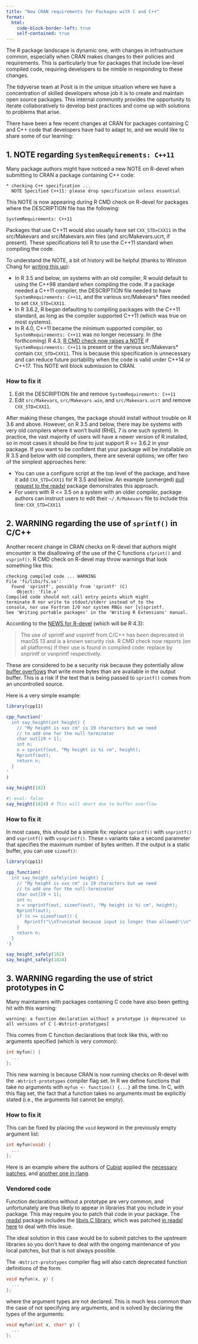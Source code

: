 ```yaml
---
title: "New CRAN requirements for Packages with C and C++"
format: 
  html:
    code-block-border-left: true
    self-contained: true
---
```


The R package landscape is dynamic one, with changes in infrastructure common, especially when CRAN makes changes to their policies and requirements. This is particularly true for packages that include low-level compiled code, requiring developers to be nimble in responding to these changes.

The tidyverse team at Posit is in the unique situation where we have a concentration of skilled developers whose job it is to create and maintain open source packages. This internal community provides the opportunity to iterate collaboratively to develop best practices and come up with solutions to problems that arise.

There have been a few recent changes at CRAN for packages containing C and C++ code that developers have had to adapt to, and we would like to share some of our learning:

## 1. NOTE regarding `SystemRequirements: C++11`

Many package authors might have noticed a new NOTE on R-devel when submitting to CRAN a package containing C++ code:

```
* checking C++ specification ...
  NOTE Specified C++11: please drop specification unless essential
```

This NOTE is now appearing during R CMD check on R-devel for packages where the DESCRIPTION file has the following:

```
SystemRequirements: C++11 
```

Packages that use C++11 would also usually have set `CXX_STD=CXX11` in the src/Makevars and src/Makevars.win files (and src/Makevars.ucrt, if present). These specifications tell R to use the C++11 standard when compiling the code.

To understand the NOTE, a bit of history will be helpful (thanks to Winston Chang for [writing this up](https://gist.github.com/wch/849ca79c9416795d99c48cc06a44ca1e)):

-   In R 3.5 and below, on systems with an old compiler, R would default to using the C++98 standard when compiling the code. If a package needed a C++11 compiler, the DESCRIPTION file needed to have `SystemRequirements: C++11`, and the various src/Makevars\* files needed to set `CXX_STD=CXX11`.
-   In R 3.6.2, R began defaulting to compiling packages with the C++11 standard, as long as the compiler supported C++11 (which was true on most systems).
-   In R 4.0, C++11 became the minimum supported compiler, so `SystemRequirements: C++11` was no longer necessary. In (the forthcoming) R 4.3, [R CMD check now raises a NOTE](https://developer.r-project.org/blosxom.cgi/R-devel/NEWS/2023/01/31) if `SystemRequirements: C++11` is present or the various src/Makevars\* contain `CXX_STD=CXX11`. This is because this specification is unnecessary and can reduce future portability when the code is valid under C++14 or C++17. This NOTE will block submission to CRAN.

### How to fix it

1.  Edit the DESCRIPTION file and remove `SystemRequirements: C++11`
2.  Edit `src/Makevars`, `src/Makevars.win`, and `src/Makevars.ucrt` and remove `CXX_STD=CXX11`.

After making these changes, the package should install without trouble on R 3.6 and above. However, on R 3.5 and below, there may be systems with very old compilers where it won't build (RHEL 7 is one such system). In practice, the vast majority of users will have a newer version of R installed, so in most cases it should be fine to just support R \>= 3.6.2 in your package. If you want to be confident that your package will be installable on R 3.5 and below with old compilers, there are several options; we offer two of the simplest approaches here:

-   You can use a configure script at the top level of the package, and have it add `CXX_STD=CXX11` for R 3.5 and below. An example (unmerged) [pull request to the readxl](https://github.com/tidyverse/readxl/pull/722/files) package demonstrates this approach.
-   For users with R \<= 3.5 on a system with an older compiler, package authors can instruct users to edit their `~/.R/Makevars` file to include this line: `CXX_STD=CXX11`

```{=html}
<!-- 
other potentially helpful ref: 
https://cran.r-project.org/doc/manuals/r-devel/R-exts.html#Using-C_002b_002b-code 
-->
```
## 2. WARNING regarding the use of `sprintf()` in C/C++

Another recent change in CRAN checks on R-devel that authors might encounter is the disallowing of the use of the C functions `sfprint()` and `vsprinf()`. R CMD check on R-devel may throw warnings that look something like this:

```
checking compiled code ... WARNING
File 'fs/libs/fs.so':
  Found 'sprintf', possibly from 'sprintf' (C)
    Object: 'file.o'
Compiled code should not call entry points which might 
terminate R nor write to stdout/stderr instead of to the 
console, nor use Fortran I/O nor system RNGs nor [v]sprintf.
See 'Writing portable packages' in the 'Writing R Extensions' manual.
```

According to the [NEWS for R-devel](https://developer.r-project.org/blosxom.cgi/R-devel/NEWS/2022/12/24#n2022-12-24) (which will be R 4.3):

> The use of sprintf and vsprintf from C/C++ has been deprecated in macOS 13 and is a known security risk. R CMD check now reports (on all platforms) if their use is found in compiled code: replace by snprintf or vsnprintf respectively.

These are considered to be a security risk because they potentially allow [buffer overflows](https://en.wikipedia.org/wiki/Buffer_overflow) that write more bytes than are available in the output buffer. This is a risk if the text that is being passed to `sprintf()` comes from an uncontrolled source.

Here is a very simple example:

```r
library(cpp11)

cpp_function('
  int say_height(int height) {
    // "My height is xxx cm" is 19 characters but we need
    // to add one for the null-terminator
    char out[19 + 1];
    int n;
    n = sprintf(out, "My height is %i cm", height);
    Rprintf(out);
    return n;
  }
'
)

say_height(182)
```

```r
#| eval: false
say_height(1824) # This will abort due to buffer overflow
```

### How to fix it

In most cases, this should be a simple fix: replace `sprintf()` with `snprintf()` and `vsprintf()` with `vsnprintf()`. These `n` variants take a second parameter that specifies the maximum number of bytes written. If the output is a static buffer, you can use `sizeof()`:

```r
library(cpp11)

cpp_function('
  int say_height_safely(int height) {
    // "My height is xxx cm" is 19 characters but we need 
    // to add one for the null-terminator
    char out[19 + 1];
    int n;
    n = snprintf(out, sizeof(out), "My height is %i cm", height);
    Rprintf(out);
    if (n >= sizeof(out)) {
       Rprintf("\\nTruncated because input is longer than allowed!\\n");
    }
    return n;
  }
')

say_height_safely(182)
say_height_safely(1824)
```

<!-- ref: https://www.stats.ox.ac.uk/pub/bdr/sprintf.txt -->

## 3. WARNING regarding the use of strict prototypes in C

Many maintainers with packages containing C code have also been getting hit with this warning:

```
warning: a function declaration without a prototype is deprecated in all versions of C [-Wstrict-prototypes]
```

This comes from C function declarations that look like this, with no arguments specified (which is very common):

``` c
int myfun() {
  ...
};
```

This new warning is because CRAN is now running checks on R-devel with the `-Wstrict-prototypes` compiler flag set. In R we define functions that take no arguments with `myfun <- function() {...}` all the time. In C, with this flag set, the fact that a function takes no arguments must be explicitly stated (i.e., the arguments list cannot be empty).

### How to fix it

This can be fixed by placing the `void` keyword in the previously empty argument list:

``` c
int myfun(void) {
  ...
};
```

Here is an example where the authors of [Cubist](https://topepo.github.io/Cubist/) applied the [necessary patches](https://github.com/topepo/Cubist/pull/46), and [another one in rlang](https://github.com/r-lib/rlang/pull/1508).

### Vendored code

Function declarations without a prototype are very common, and unfortunately are thus likely to appear in libraries that you include in your package. This may require you to patch that code in your package. The [readxl](https://readxl.tidyverse.org) package includes the [libxls C library](https://github.com/libxls/libxls), which was patched [in readxl here](https://github.com/tidyverse/readxl/commit/afdc9b90cfc2bb1e1c5490c7ba3af5ecfc4a7876) to deal with this issue.

The ideal solution in this case would be to submit patches to the upstream libraries so you don't have to deal with the ongoing maintenance of you local patches, but that is not always possible.

The `-Wstrict-prototypes` compiler flag will also catch deprecated function definitions of the form:

``` c
void myfun(x, y) {
  ...
};
```

where the argument types are not declared. This is much less common than the case of not specifying any arguments, and is solved by declaring the types of the arguments:

``` c
void myfun(int x, char* y) {
  ...
};
```
